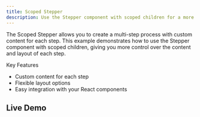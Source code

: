 ```yaml
---
title: Scoped Stepper
description: Use the Stepper component with scoped children for a more customized experience.
---
```


The Scoped Stepper allows you to create a multi-step process with custom content for each step. This example demonstrates how to use the Stepper component with scoped children, giving you more control over the content and layout of each step.

Key Features

- Custom content for each step
- Flexible layout options
- Easy integration with your React components

## Live Demo

<DemoViewer
  className="h-[400px]"
  src="https://stackblitz.com/edit/vitejs-vite-7ya4ty?embed=1&file=src%2FApp.tsx&hideNavigation=1&view=preview"
/>
